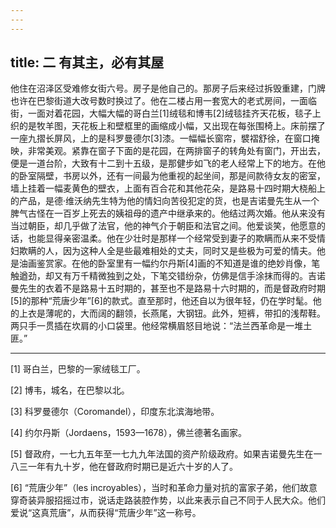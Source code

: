 ```yaml
---
---
---
```

title: 二 有其主，必有其屋
---




他住在沼泽区受难修女街六号。房子是他自己的。那房子后来经过拆毁重建，门牌也许在巴黎街道大改号数时换过了。他在二楼占用一套宽大的老式房间，一面临街，一面对着花园，大幅大幅的哥白兰[1]绒毯和博韦[2]绒毯挂齐天花板，毯子上织的是牧羊图，天花板上和壁框里的画缩成小幅，又出现在每张围椅上。床前摆了一座九摺长屏风，上的是科罗曼德尔[3]漆。一幅幅长窗帘，襞褶舒徐，在窗口掩映，非常美观。紧靠在窗子下面的是花园，在两排窗子的转角处有窗门，开出去，便是一道台阶，大致有十二到十五级，是那健步如飞的老人经常上下的地方。在他的卧室隔壁，书房以外，还有一间最为他重视的起坐间，那是间款待女友的密室，墙上挂着一幅麦黄色的壁衣，上面有百合花和其他花朵，是路易十四时期大桡船上的产品，是德·维沃纳先生特为他的情妇向苦役犯定的货，也是吉诺曼先生从一个脾气古怪在一百岁上死去的姨祖母的遗产中继承来的。他结过两次婚。他从来没有当过朝臣，却几乎做了法官，他的神气介于朝臣和法官之间。他爱谈笑，他愿意的话，也能显得亲密温柔。他在少壮时是那样一个经常受到妻子的欺瞒而从来不受情妇欺瞒的人，因为这种人全是些最难相处的丈夫，同时又是些极为可爱的情夫。他是油画鉴赏家。在他的卧室里有一幅约尔丹斯[4]画的不知道是谁的绝妙肖像，笔触遒劲，却又有万千精微独到之处，下笔交错纷杂，仿佛是信手涂抹而得的。吉诺曼先生的衣着不是路易十五时期的，甚至也不是路易十六时期的，而是督政府时期[5]的那种“荒唐少年”[6]的款式。直至那时，他还自以为很年轻，仍在学时髦。他的上衣是薄呢的，大而阔的翻领，长燕尾，大钢钮。此外，短裤，带扣的浅帮鞋。两只手一贯插在坎肩的小口袋里。他经常横眉怒目地说：“法兰西革命是一堆土匪。”



* * *



[1] 哥白兰，巴黎的一家绒毯工厂。

[2] 博韦，城名，在巴黎以北。

[3] 科罗曼德尔（Coromandel），印度东北滨海地带。

[4] 约尔丹斯（Jordaens，1593—1678），佛兰德著名画家。

[5] 督政府，一七九五年至一七九九年法国的资产阶级政府。如果吉诺曼先生在一八三一年有九十岁，他在督政府时期已是近六十岁的人了。

[6] “荒唐少年”（les incroyables），当时和革命力量对抗的富家子弟，他们故意穿奇装异服招摇过市，说话走路装腔作势，以此来表示自己不同于人民大众。他们爱说“这真荒唐”，从而获得“荒唐少年”这一称号。